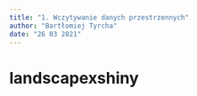 ```yaml
---
title: "1. Wczytywanie danych przestrzennych"
author: "Bartłomiej Tyrcha"
date: "26 03 2021"
---
```

# landscapexshiny

